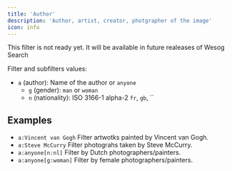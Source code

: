 ```yaml
---
title: 'Author'
description: 'Author, artist, creator, photgrapher of the image'
icon: info
---
```


<Warning>This filter is not ready yet. It will be available in future realeases of Wesog Search</Warning>

Filter and subfilters values:

- `a` (author): Name of the author or `anyone`
  - `g` (gender): `man` or `woman`
  - `n` (nationality): ISO 3166-1 alpha-2 `fr`, `gb`, `` 


## Examples

- `a:Vincent van Gogh` Filter artwotks painted by Vincent van Gogh.
- `a:Steve McCurry` Filter photograhs taken by Steve McCurry.
- `a:anyone[n:nl]` Filter by Dutch photographers/painters.
- `a:anyone[g:woman]` Filter by female photographers/painters.
